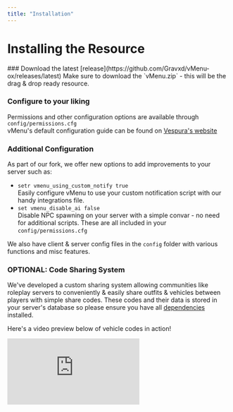 ```yaml
---
title: "Installation"
---
```



# Installing the Resource
<Steps>
### Download the latest [release](https://github.com/Gravxd/vMenu-ox/releases/latest)
Make sure to download the `vMenu.zip` - this will be the drag & drop ready resource.
 
### Configure to your liking
 
Permissions and other configuration options are available through `config/permissions.cfg`
<br/>vMenu's default configuration guide can be found on [Vespura's website](https://docs.vespura.com/vmenu/configuration/)

### Additional Configuration
As part of our fork, we offer new options to add improvements to your server such as:
- `setr vmenu_using_custom_notify true`
<br/>Easily configure vMenu to use your custom notification script with our handy integrations file.
- `set vmenu_disable_ai false`
<br/>Disable NPC spawning on your server with a simple convar - no need for additional scripts.
These are all included in your `config/permissions.cfg`

We also have client & server config files in the `config` folder with various functions and misc features.

### OPTIONAL: Code Sharing System
We've developed a custom sharing system allowing communities like roleplay servers to conveniently & easily share outfits & vehicles between players with simple share codes.
These codes and their data is stored in your server's database so please ensure you have all [dependencies](/docs/vmenuox/1-information#dependencies) installed.

Here's a video preview below of vehicle codes in action!
<iframe
  src='https://www.youtube.com/watch?v=qWYHNAXnCHw'
  frameborder='0'
  allow='autoplay; encrypted-media'
  allowfullscreen
  title='video'
/>

<Steps>
### Enable Sharing
You'll need to enable both of the systems in the `config/permissions.cfg`
<Image src="/vmenuox-outfitcfg.webp" alt="Hello" width={500} height={500} />

### Setup Database Tables
You can find the required queries to run in your database in the root directory of the resource inside `database.sql`

</Steps>


### Start the resource
Add `ensure vMenu` to your `server.cfg` and restart the server.
> [!WARNING]
>
> Make sure that `ox_lib` is started before `vMenu` in your `server.cfg`



</Steps>
